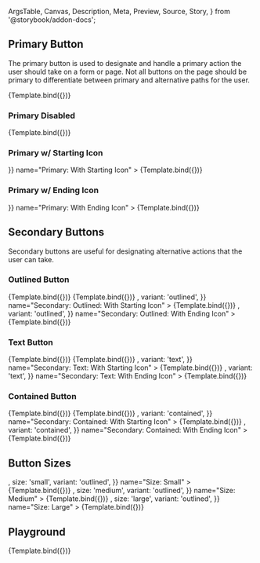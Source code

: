 <!-- @prettier -->

  ArgsTable,
  Canvas,
  Description,
  Meta,
  Preview,
  Source,
  Story,
} from '@storybook/addon-docs';



<Meta argTypes={argTypes} component={Button} title="Material UI/Button" />

<Description of={Button} />

## Primary Button

The primary button is used to designate and handle a primary action the user
should take on a form or page. Not all buttons on the page should be primary to
differentiate between primary and alternative paths for the user.

<Canvas>
  <Story args={{ children: 'Click me', color: 'primary' }} name="Primary">
    {Template.bind({})}
  </Story>
</Canvas>

### Primary Disabled

<Canvas>
  <Story
    args={{ children: 'Disabled', color: 'primary', disabled: true }}
    name="Primary: Disabled"
  >
    {Template.bind({})}
  </Story>
</Canvas>

### Primary w/ Starting Icon

<Canvas>
  <Story
    args={{ children: 'Click me', color: 'primary', startIcon: <Plus /> }}
    name="Primary: With Starting Icon"
  >
    {Template.bind({})}
  </Story>
</Canvas>

### Primary w/ Ending Icon

<Canvas>
  <Story
    args={{ children: 'Click me', color: 'primary', endIcon: <Plus /> }}
    name="Primary: With Ending Icon"
  >
    {Template.bind({})}
  </Story>
</Canvas>

## Secondary Buttons

Secondary buttons are useful for designating alternative actions that the user
can take.

### Outlined Button

<Canvas>
  <Story
    args={{ children: 'Click me', color: 'secondary', variant: 'outlined' }}
    name="Secondary: Outlined"
  >
    {Template.bind({})}
  </Story>
</Canvas>

<Canvas>
  <Story
    args={{
      children: 'Disabled',
      color: 'secondary',
      disabled: true,
      variant: 'outlined',
    }}
    name="Secondary: Outlined: Disabled"
  >
    {Template.bind({})}
  </Story>
</Canvas>

<Canvas>
  <Story
    args={{
      children: 'Starting Icon',
      color: 'secondary',
      startIcon: <Plus />,
      variant: 'outlined',
    }}
    name="Secondary: Outlined: With Starting Icon"
  >
    {Template.bind({})}
  </Story>
</Canvas>

<Canvas>
  <Story
    args={{
      children: 'Ending Icon',
      color: 'secondary',
      endIcon: <Plus />,
      variant: 'outlined',
    }}
    name="Secondary: Outlined: With Ending Icon"
  >
    {Template.bind({})}
  </Story>
</Canvas>

### Text Button

<Canvas>
  <Story
    args={{ children: 'Click me', color: 'secondary', variant: 'text' }}
    name="Secondary: Text"
  >
    {Template.bind({})}
  </Story>
</Canvas>

<Canvas>
  <Story
    args={{
      children: 'Disabled',
      color: 'secondary',
      disabled: true,
      variant: 'text',
    }}
    name="Secondary: Text: Disabled"
  >
    {Template.bind({})}
  </Story>
</Canvas>

<Canvas>
  <Story
    args={{
      children: 'Starting Icon',
      color: 'secondary',
      startIcon: <PlusCircleOutline />,
      variant: 'text',
    }}
    name="Secondary: Text: With Starting Icon"
  >
    {Template.bind({})}
  </Story>
</Canvas>

<Canvas>
  <Story
    args={{
      children: 'Ending Icon',
      color: 'secondary',
      endIcon: <PlusCircleOutline />,
      variant: 'text',
    }}
    name="Secondary: Text: With Ending Icon"
  >
    {Template.bind({})}
  </Story>
</Canvas>

### Contained Button

<Canvas>
  <Story
    args={{ children: 'Click me', color: 'secondary', variant: 'contained' }}
    name="Secondary: Contained"
  >
    {Template.bind({})}
  </Story>
</Canvas>

<Canvas>
  <Story
    args={{
      children: 'Disabled',
      color: 'secondary',
      disabled: true,
      variant: 'contained',
    }}
    name="Secondary: Contained: Disabled"
  >
    {Template.bind({})}
  </Story>
</Canvas>

<Canvas>
  <Story
    args={{
      children: 'Starting Icon',
      color: 'secondary',
      startIcon: <Plus />,
      variant: 'contained',
    }}
    name="Secondary: Contained: With Starting Icon"
  >
    {Template.bind({})}
  </Story>
</Canvas>

<Canvas>
  <Story
    args={{
      children: 'Ending Icon',
      color: 'secondary',
      endIcon: <Plus />,
      variant: 'contained',
    }}
    name="Secondary: Contained: With Ending Icon"
  >
    {Template.bind({})}
  </Story>
</Canvas>

## Button Sizes

<Canvas>
  <Story
    args={{
      children: 'Small',
      color: 'primary',
      endIcon: <Plus />,
      size: 'small',
      variant: 'outlined',
    }}
    name="Size: Small"
  >
    {Template.bind({})}
  </Story>
</Canvas>

<Canvas>
  <Story
    args={{
      children: 'Medium',
      color: 'primary',
      endIcon: <Plus />,
      size: 'medium',
      variant: 'outlined',
    }}
    name="Size: Medium"
  >
    {Template.bind({})}
  </Story>
</Canvas>

<Canvas>
  <Story
    args={{
      children: 'Large',
      color: 'primary',
      endIcon: <Plus />,
      size: 'large',
      variant: 'outlined',
    }}
    name="Size: Large"
  >
    {Template.bind({})}
  </Story>
</Canvas>

## Playground

<Canvas isColumn>
  <Source language="jsx" story="Playground" />
  <Story
    args={{
      children: 'Click me',
      color: 'primary',
      disabled: false,
      variant: 'outlined',
    }}
    name="Playground"
  >
    {Template.bind({})}
  </Story>
  <ArgsTable story="Playground" />
</Canvas>
